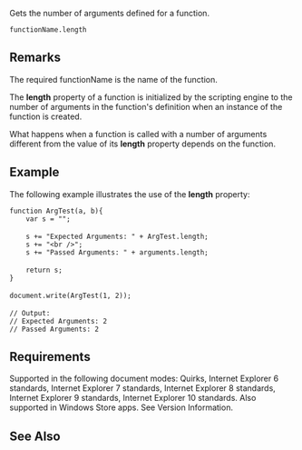 Gets the number of arguments defined for a function.

 functionName.length

==Remarks==
The required functionName is the name of the function.

The '''length''' property of a function is initialized by the scripting engine to the number of arguments in the function's definition when an instance of the function is created.

What happens when a function is called with a number of arguments different from the value of its '''length''' property depends on the function.


==Example==
The following example illustrates the use of the '''length''' property:

 function ArgTest(a, b){
     var s = "";
 
     s += "Expected Arguments: " + ArgTest.length;
     s += "&lt;br /&gt;";
     s += "Passed Arguments: " + arguments.length;
 
     return s;
 }
 
 document.write(ArgTest(1, 2));
 
 // Output: 
 // Expected Arguments: 2
 // Passed Arguments: 2

==Requirements==
Supported in the following document modes: Quirks, Internet Explorer 6 standards, Internet Explorer 7 standards, Internet Explorer 8 standards, Internet Explorer 9 standards, Internet Explorer 10 standards. Also supported in Windows Store apps. See Version Information.


==See Also==

              

              

              
